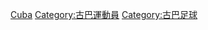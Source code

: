 {{Commonscat|Association football players from Cuba}}

[[Category:各國足球運動員|Cuba]]
[[Category:古巴運動員|Category:古巴運動員]]
[[Category:古巴足球|Category:古巴足球]]